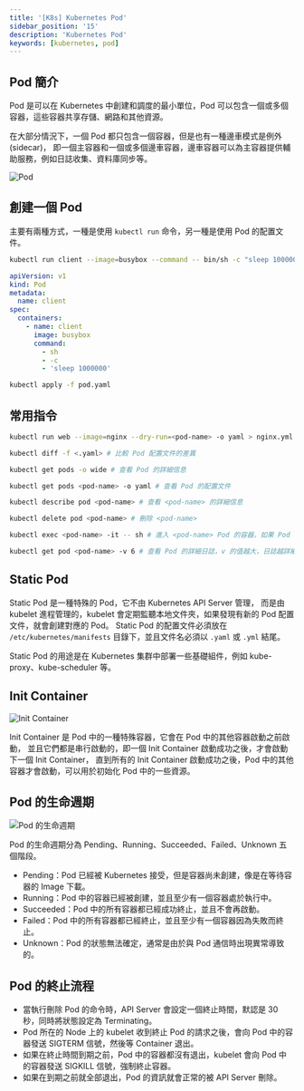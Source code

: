 ```yaml
---
title: '[K8s] Kubernetes Pod'
sidebar_position: '15'
description: 'Kubernetes Pod'
keywords: [kubernetes, pod]
---
```


## Pod 簡介

Pod 是可以在 Kubernetes 中創建和調度的最小單位，Pod 可以包含一個或多個容器，這些容器共享存儲、網路和其他資源。

在大部分情況下，一個 Pod 都只包含一個容器，但是也有一種邊車模式是例外(sidecar)，
即一個主容器和一個或多個邊車容器，邊車容器可以為主容器提供輔助服務，例如日誌收集、資料庫同步等。

![Pod](/img/k8s/2.webp)

## 創建一個 Pod

主要有兩種方式，一種是使用 `kubectl run` 命令，另一種是使用 Pod 的配置文件。

```bash
kubectl run client --image=busybox --command -- bin/sh -c "sleep 100000"
```

```yaml title="pod.yaml"
apiVersion: v1
kind: Pod
metadata:
  name: client
spec:
  containers:
    - name: client
      image: busybox
      command:
        - sh
        - -c
        - 'sleep 1000000'
```

```bash
kubectl apply -f pod.yaml
```

## 常用指令

```bash
kubectl run web --image=nginx --dry-run=<pod-name> -o yaml > nginx.yml # 生成 Pod 配置文件

kubectl diff -f <.yaml> # 比較 Pod 配置文件的差異

kubectl get pods -o wide # 查看 Pod 的詳細信息

kubectl get pods <pod-name> -o yaml # 查看 Pod 的配置文件

kubectl describe pod <pod-name> # 查看 <pod-name> 的詳細信息

kubectl delete pod <pod-name> # 刪除 <pod-name>

kubectl exec <pod-name> -it -- sh # 進入 <pod-name> Pod 的容器，如果 Pod 中有多個容器，可以使用 -c 指定容器名稱

kubectl get pod <pod-name> -v 6 # 查看 Pod 的詳細日誌，v 的值越大，日誌越詳細，加上 -w 可以實時查看日誌
```

## Static Pod

Static Pod 是一種特殊的 Pod，它不由 Kubernetes API Server 管理，
而是由 kubelet 進程管理的，kubelet 會定期監聽本地文件夾，如果發現有新的 Pod 配置文件，就會創建對應的 Pod。
Static Pod 的配置文件必須放在 `/etc/kubernetes/manifests` 目錄下，並且文件名必須以 `.yaml` 或 `.yml` 結尾。

Static Pod 的用途是在 Kubernetes 集群中部署一些基礎組件，例如 kube-proxy、kube-scheduler 等。

## Init Container

![Init Container](/img/k8s/3.webp)

Init Container 是 Pod 中的一種特殊容器，它會在 Pod 中的其他容器啟動之前啟動，
並且它們都是串行啟動的，即一個 Init Container 啟動成功之後，才會啟動下一個 Init Container，
直到所有的 Init Container 啟動成功之後，Pod 中的其他容器才會啟動，可以用於初始化 Pod 中的一些資源。

## Pod 的生命週期

![Pod 的生命週期](/img/k8s/4.webp)

Pod 的生命週期分為 Pending、Running、Succeeded、Failed、Unknown 五個階段。

- Pending：Pod 已經被 Kubernetes 接受，但是容器尚未創建，像是在等待容器的 Image 下載。
- Running：Pod 中的容器已經被創建，並且至少有一個容器處於執行中。
- Succeeded：Pod 中的所有容器都已經成功終止，並且不會再啟動。
- Failed：Pod 中的所有容器都已經終止，並且至少有一個容器因為失敗而終止。
- Unknown：Pod 的狀態無法確定，通常是由於與 Pod 通信時出現異常導致的。

## Pod 的終止流程

- 當執行刪除 Pod 的命令時，API Server 會設定一個終止時間，默認是 30 秒，同時將狀態設定為 Terminating。
- Pod 所在的 Node 上的 kubelet 收到終止 Pod 的請求之後，會向 Pod 中的容器發送 SIGTERM 信號，然後等 Container 退出。
- 如果在終止時間到期之前，Pod 中的容器都沒有退出，kubelet 會向 Pod 中的容器發送 SIGKILL 信號，強制終止容器。
- 如果在到期之前就全部退出，Pod 的資訊就會正常的被 API Server 刪除。

